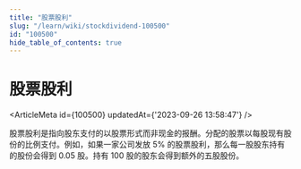 ```yaml
---
title: "股票股利"
slug: "/learn/wiki/stockdividend-100500"
id: "100500"
hide_table_of_contents: true
---
```



# 股票股利

<ArticleMeta id={100500} updatedAt={'2023-09-26 13:58:47'} />
<div className='border-solid border-b border-t-0 my-4 border-[var(--ifm-color-gray-300)]' />

股票股利是指向股东支付的以股票形式而非现金的报酬。分配的股票以每股现有股份的比例支付。例如，如果一家公司发放 5% 的股票股利，那么每一股股东持有的股份会得到 0.05 股。持有 100 股的股东会得到额外的五股股份。
